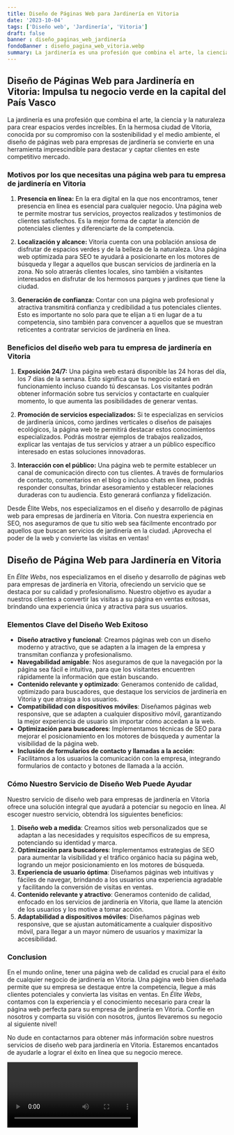 ```yaml
---
title: Diseño de Páginas Web para Jardinería en Vitoria
date: '2023-10-04'
tags: ['Diseño web', 'Jardinería', 'Vitoria']
draft: false
banner : diseño_paginas_web_jardinería
fondoBanner : diseño_pagina_web_vitoria.webp
summary: La jardinería es una profesión que combina el arte, la ciencia y la naturaleza para crear espacios verdes increíbles. En la hermosa ciudad de Vitoria, conocida por su compromiso con la sostenibilidad y el medio ambiente, el diseño de páginas web para empresas de jardinería se convierte en una herramienta imprescindible para destacar y captar clientes en este competitivo mercado.
---
```


## **Diseño de Páginas Web para Jardinería en Vitoria: Impulsa tu negocio verde en la capital del País Vasco**

La jardinería es una profesión que combina el arte, la ciencia y la naturaleza para crear espacios verdes increíbles. En la hermosa ciudad de Vitoria, conocida por su compromiso con la sostenibilidad y el medio ambiente, el diseño de páginas web para empresas de jardinería se convierte en una herramienta imprescindible para destacar y captar clientes en este competitivo mercado.

### **Motivos por los que necesitas una página web para tu empresa de jardinería en Vitoria**

1. **Presencia en línea:**
En la era digital en la que nos encontramos, tener presencia en línea es esencial para cualquier negocio. Una página web te permite mostrar tus servicios, proyectos realizados y testimonios de clientes satisfechos. Es la mejor forma de captar la atención de potenciales clientes y diferenciarte de la competencia.

2. **Localización y alcance:**
Vitoria cuenta con una población ansiosa de disfrutar de espacios verdes y de la belleza de la naturaleza. Una página web optimizada para SEO te ayudará a posicionarte en los motores de búsqueda y llegar a aquellos que buscan servicios de jardinería en la zona. No solo atraerás clientes locales, sino también a visitantes interesados en disfrutar de los hermosos parques y jardines que tiene la ciudad.

3. **Generación de confianza:**
Contar con una página web profesional y atractiva transmitirá confianza y credibilidad a tus potenciales clientes. Esto es importante no solo para que te elijan a ti en lugar de a tu competencia, sino también para convencer a aquellos que se muestran reticentes a contratar servicios de jardinería en línea.

### **Beneficios del diseño web para tu empresa de jardinería en Vitoria**

1. **Exposición 24/7:**
Una página web estará disponible las 24 horas del día, los 7 días de la semana. Esto significa que tu negocio estará en funcionamiento incluso cuando tú descansas. Los visitantes podrán obtener información sobre tus servicios y contactarte en cualquier momento, lo que aumenta las posibilidades de generar ventas.

2. **Promoción de servicios especializados:**
Si te especializas en servicios de jardinería únicos, como jardines verticales o diseños de paisajes ecológicos, la página web te permitirá destacar estos conocimientos especializados. Podrás mostrar ejemplos de trabajos realizados, explicar las ventajas de tus servicios y atraer a un público específico interesado en estas soluciones innovadoras.

3. **Interacción con el público:**
Una página web te permite establecer un canal de comunicación directo con tus clientes. A través de formularios de contacto, comentarios en el blog o incluso chats en línea, podrás responder consultas, brindar asesoramiento y establecer relaciones duraderas con tu audiencia. Esto generará confianza y fidelización.

Desde Élite Webs, nos especializamos en el diseño y desarrollo de páginas web para empresas de jardinería en Vitoria. Con nuestra experiencia en SEO, nos aseguramos de que tu sitio web sea fácilmente encontrado por aquellos que buscan servicios de jardinería en la ciudad. ¡Aprovecha el poder de la web y convierte las visitas en ventas!

<GifSeo />

<Cta />

## Diseño de Página Web para Jardinería en Vitoria

En *Élite Webs*, nos especializamos en el diseño y desarrollo de páginas web para empresas de jardinería en Vitoria, ofreciendo un servicio que se destaca por su calidad y profesionalismo. Nuestro objetivo es ayudar a nuestros clientes a convertir las visitas a su página en ventas exitosas, brindando una experiencia única y atractiva para sus usuarios.

### Elementos Clave del Diseño Web Exitoso

- **Diseño atractivo y funcional**: Creamos páginas web con un diseño moderno y atractivo, que se adapten a la imagen de la empresa y transmitan confianza y profesionalismo.
- **Navegabilidad amigable**: Nos aseguramos de que la navegación por la página sea fácil e intuitiva, para que los visitantes encuentren rápidamente la información que están buscando.
- **Contenido relevante y optimizado**: Generamos contenido de calidad, optimizado para buscadores, que destaque los servicios de jardinería en Vitoria y que atraiga a los usuarios.
- **Compatibilidad con dispositivos móviles**: Diseñamos páginas web responsive, que se adapten a cualquier dispositivo móvil, garantizando la mejor experiencia de usuario sin importar cómo accedan a la web.
- **Optimización para buscadores**: Implementamos técnicas de SEO para mejorar el posicionamiento en los motores de búsqueda y aumentar la visibilidad de la página web.
- **Inclusión de formularios de contacto y llamadas a la acción**: Facilitamos a los usuarios la comunicación con la empresa, integrando formularios de contacto y botones de llamada a la acción.

### Cómo Nuestro Servicio de Diseño Web Puede Ayudar

Nuestro servicio de diseño web para empresas de jardinería en Vitoria ofrece una solución integral que ayudará a potenciar su negocio en línea. Al escoger nuestro servicio, obtendrá los siguientes beneficios:

1. **Diseño web a medida**: Creamos sitios web personalizados que se adaptan a las necesidades y requisitos específicos de su empresa, potenciando su identidad y marca.
2. **Optimización para buscadores**: Implementamos estrategias de SEO para aumentar la visibilidad y el tráfico orgánico hacia su página web, logrando un mejor posicionamiento en los motores de búsqueda.
3. **Experiencia de usuario óptima**: Diseñamos páginas web intuitivas y fáciles de navegar, brindando a los usuarios una experiencia agradable y facilitando la conversión de visitas en ventas.
4. **Contenido relevante y atractivo**: Generamos contenido de calidad, enfocado en los servicios de jardinería en Vitoria, que llame la atención de los usuarios y los motive a tomar acción.
5. **Adaptabilidad a dispositivos móviles**: Diseñamos páginas web responsive, que se ajustan automáticamente a cualquier dispositivo móvil, para llegar a un mayor número de usuarios y maximizar la accesibilidad.

### Conclusion

En el mundo online, tener una página web de calidad es crucial para el éxito de cualquier negocio de jardinería en Vitoria. Una página web bien diseñada permite que su empresa se destaque entre la competencia, llegue a más clientes potenciales y convierta las visitas en ventas. En *Élite Webs*, contamos con la experiencia y el conocimiento necesario para crear la página web perfecta para su empresa de jardinería en Vitoria. Confíe en nosotros y comparta su visión con nosotros, ¡juntos llevaremos su negocio al siguiente nivel!

No dude en contactarnos para obtener más información sobre nuestros servicios de diseño web para jardinería en Vitoria. Estaremos encantados de ayudarle a lograr el éxito en línea que su negocio merece.

<Video />

<CtaBot job='Jardinería' city='Vitoria'/>

<Gmaps query='Vitoria+españa+maps' />